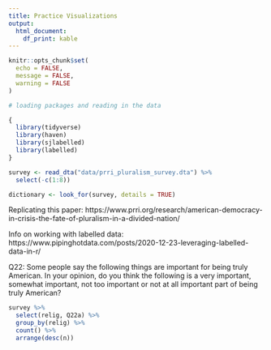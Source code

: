 ```yaml
---
title: Practice Visualizations
output:
  html_document:
    df_print: kable
---
```


```r
knitr::opts_chunk$set(
  echo = FALSE,
  message = FALSE,
  warning = FALSE
)

# loading packages and reading in the data

{
  library(tidyverse)
  library(haven)
  library(sjlabelled)
  library(labelled)
}

survey <- read_dta("data/prri_pluralism_survey.dta") %>% 
  select(-c(1:8))

dictionary <- look_for(survey, details = TRUE)


```

Replicating this paper: https://www.prri.org/research/american-democracy-in-crisis-the-fate-of-pluralism-in-a-divided-nation/

Info on working with labelled data: https://www.pipinghotdata.com/posts/2020-12-23-leveraging-labelled-data-in-r/

Q22: Some people say the following things are important for being truly American. In your opinion, do you think the following is a very important, somewhat important, not too important or not at all important part of being truly American?

```r

survey %>% 
  select(relig, Q22a) %>% 
  group_by(relig) %>% 
  count() %>% 
  arrange(desc(n))

```




